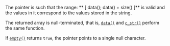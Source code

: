 The pointer is such that the range: ** [ data(); data() + size() ]** is valid and the values in it correspond to the values stored in the string.

The returned array is null-terminated, that is, [`data()`](#) and [`c_str()`](c_str) perform the same function.

If [`empty()`](empty) returns `true`, the pointer points to a single null character.
